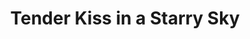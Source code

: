 ---
title: Tender Kiss in a Starry Sky
media: 
dimensions: 20" x 16"
hero_image: ../../images/gallery/tender_kiss_in_a_starry_sky.jpg
sale_status: Sold
---